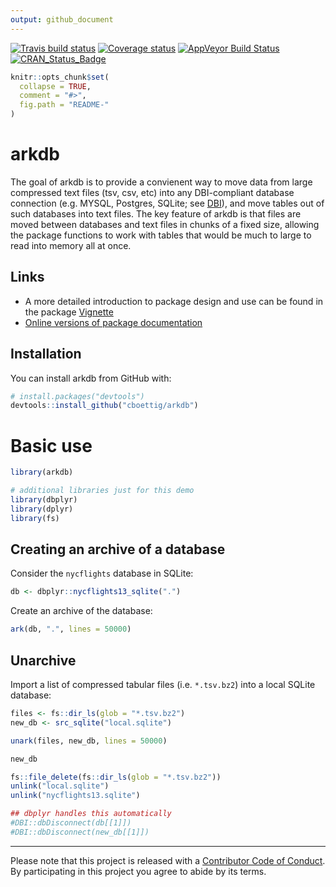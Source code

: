 ```yaml
---
output: github_document
---
```


[![Travis build status](https://travis-ci.org/cboettig/arkdb.svg?branch=master)](https://travis-ci.org/cboettig/arkdb)
[![Coverage status](https://codecov.io/gh/cboettig/arkdb/branch/master/graph/badge.svg)](https://codecov.io/github/cboettig/arkdb?branch=master)
[![AppVeyor Build Status](https://ci.appveyor.com/api/projects/status/github/cboettig/arkdb?branch=master&svg=true)](https://ci.appveyor.com/project/cboettig/arkdb)
[![CRAN_Status_Badge](http://www.r-pkg.org/badges/version/arkdb)](https://cran.r-project.org/package=arkdb)


<!-- README.md is generated from README.Rmd. Please edit that file -->

```r
knitr::opts_chunk$set(
  collapse = TRUE,
  comment = "#>",
  fig.path = "README-"
)
```

# arkdb

The goal of arkdb is to provide a convienent way to move data from large compressed text files (tsv, csv, etc) into any DBI-compliant database connection (e.g. MYSQL, Postgres, SQLite; see [DBI](https://db.rstudio.com/dbi/)), and move tables out of such databases into text files. The key feature of arkdb is that files are moved between databases and text files in chunks of a fixed size, allowing the package functions to work with tables that would be much to large to read into memory all at once.  

## Links

- A more detailed introduction to package design and use can be found in the package [Vignette](https://cboettig.github.io/arkdb/articles/arkdb_intro.html)
- [Online versions of package documentation](https://cboettig.github.io/arkdb)

## Installation

You can install arkdb from GitHub with:

```r
# install.packages("devtools")
devtools::install_github("cboettig/arkdb")
```


# Basic use

```r
library(arkdb)

# additional libraries just for this demo
library(dbplyr)
library(dplyr)
library(fs)
```

## Creating an archive of a database

Consider the `nycflights` database in SQLite:

```r
db <- dbplyr::nycflights13_sqlite(".")
```

Create an archive of the database: 

```r
ark(db, ".", lines = 50000)
```

## Unarchive

Import a list of compressed tabular files (i.e. `*.tsv.bz2`) into a local SQLite database:


```r
files <- fs::dir_ls(glob = "*.tsv.bz2")
new_db <- src_sqlite("local.sqlite")

unark(files, new_db, lines = 50000)

new_db
```



```r
fs::file_delete(fs::dir_ls(glob = "*.tsv.bz2"))
unlink("local.sqlite")
unlink("nycflights13.sqlite")

## dbplyr handles this automatically
#DBI::dbDisconnect(db[[1]])
#DBI::dbDisconnect(new_db[[1]])
```

-----

Please note that this project is released with a [Contributor Code of Conduct](CODE_OF_CONDUCT.md).
By participating in this project you agree to abide by its terms.
